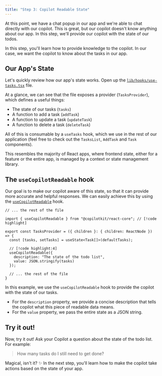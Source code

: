 ```yaml
---
title: "Step 3: Copilot Readable State"
---
```


At this point, we have a chat popup in our app and we're able to chat directly with our copilot. This is great, but our copilot doesn't know anything about our app. In this step, we'll provide our copilot with the state of our todos.

In this step, you'll learn how to provide knowledge to the copilot. In our case, we want the copilot to know about the tasks in our app.

## Our App's State

Let's quickly review how our app's state works. Open up the [`lib/hooks/use-tasks.tsx`](https://github.com/CopilotKit/example-todos-app/blob/base-start-here/lib/hooks/use-tasks.tsx) file.

At a glance, we can see that the file exposes a provider (`TasksProvider`), which defines a useful things:

- The state of our tasks (`tasks`)
- A function to add a task (`addTask`)
- A function to update a task (`updateTask`)
- A function to delete a task (`deleteTask`)

All of this is consumable by a `useTasks` hook, which we use in the rest of our application (feel free to check out the `TasksList`, `AddTask` and `Task` components).

This resembles the majority of React apps, where frontend state, either for a feature or the entire app, is managed by a context or state management library.

## The `useCopilotReadable` hook

Our goal is to make our copilot aware of this state, so that it can provide more accurate and helpful responses. We can easily achieve this by using the [`useCopilotReadable`](/reference/hooks/useCopilotReadable) hook.

```tsx title="lib/hooks/use-tasks.tsx" {3,8-11}
// ... the rest of the file

import { useCopilotReadable } from "@copilotkit/react-core"; // [!code highlight]

export const TasksProvider = ({ children }: { children: ReactNode }) => {
  const [tasks, setTasks] = useState<Task[]>(defaultTasks);

  // [!code highlight:4]
  useCopilotReadable({
    description: "The state of the todo list",
    value: JSON.stringify(tasks)
  });

  // ... the rest of the file
}
```

In this example, we use the `useCopilotReadable` hook to provide the copilot with the state of our tasks.

- For the `description` property, we provide a concise description that tells the copilot what this piece of readable data means.
- For the `value` property, we pass the entire state as a JSON string.

## Try it out!

Now, try it out! Ask your Copilot a question about the state of the todo list. For example:

> How many tasks do I still need to get done?

Magical, isn't it? ✨ In the next step, you'll learn how to make the copilot take actions based on the state of your app.

